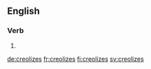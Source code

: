 ==English==

===Verb===
{{head|en|verb form}}

# {{en-third-person singular of|creolize}}

[[de:creolizes]]
[[fr:creolizes]]
[[fi:creolizes]]
[[sv:creolizes]]